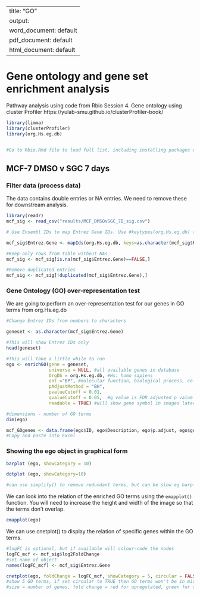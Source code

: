 
---
title: "GO"
output:
  word_document: default
  pdf_document: default
  html_document: default
---

# Gene ontology and gene set enrichment analysis
Pathway analysis using code from Rbio Session 4. Gene ontology using cluster Profiler https://yulab-smu.github.io/clusterProfiler-book/


```r

library(limma)
library(clusterProfiler)
library(org.Hs.eg.db)


#Go to Rbio.Rmd file to load full list, including installing packages etc. If having trouble, install individual packages using CRAN within R Studio. If still having trouble, then have to search Bioconductor for it.

```
## MCF-7 DMSO v SGC 7 days

### Filter data (process data)
The data contains double entries or NA entries. We need to remove these for downstream analysis.

```r

library(readr)
mcf_sig <- read_csv("results/MCF_DMSOvSGC_7D_sig.csv")

# Use Ensembl IDs to map Entrez Gene IDs. Use #keytypes(org.Hs.eg.db) to check what column names are

mcf_sig$Entrez.Gene <- mapIds(org.Hs.eg.db, keys=as.character(mcf_sig$Row.names), keytype="ENSEMBL", column="ENTREZID")

#Keep only rows from table without NAs
mcf_sig <- mcf_sig[is.na(mcf_sig$Entrez.Gene)==FALSE,]

#Remove duplicated entries
mcf_sig <- mcf_sig[!duplicated(mcf_sig$Entrez.Gene),]


```

### Gene Ontology (GO) over-representation test
We are going to perform an over-representation test for our genes in GO terms from org.Hs.eg.db

```r
#Change Entrez IDs from numbers to characters

geneset <- as.character(mcf_sig$Entrez.Gene)

#This will show Entrez IDs only
head(geneset)

#This will take a little while to run
ego <- enrichGO(gene = geneset, 
                universe = NULL, #all available genes in database
                OrgDb = org.Hs.eg.db, #Hs: homo sapiens
                ont ="BP", #molecular function, biological process, cellular component
                pAdjustMethod = "BH",
                pvalueCutoff = 0.01,
                qvalueCutoff = 0.05,  #q value is FDR adjusted p value
                readable = TRUE) #will show gene symbol in images later rather than Entrez Gene ID

#dimensions - number of GO terms
dim(ego)

mcf_GOgenes <- data.frame(ego$ID, ego$Description, ego$p.adjust, ego$geneID)
#Copy and paste into Excel

```
### Showing the ego object in graphical form

```r
barplot (ego, showCategory = 10)

dotplot (ego, showCategory=10)

#can use simplify() to remove redundant terms, but can be slow eg barplot(simplify(ego))

```


We can look into the relation of the enriched GO terms using the `emapplot()` function. You will need to increase the height and width of the image so that the terms don't overlap.  

```r
emapplot(ego)

```

We can use cnetplot() to display the relation of specific genes within the GO terms.

```r
#logFC is optional, but if available will colour-code the nodes
logFC_mcf <- mcf_sig$log2FoldChange
#set name of object
names(logFC_mcf) <- mcf_sig$Entrez.Gene

cnetplot(ego, foldChange = logFC_mcf, showCategory = 5, circular = FALSE)
#show 5 GO terms, if set circular to TRUE then GO terms won't be in middle, will be on edge of circle
#size = number of genes, fold change = red for upregulated, green for downregulated


```

